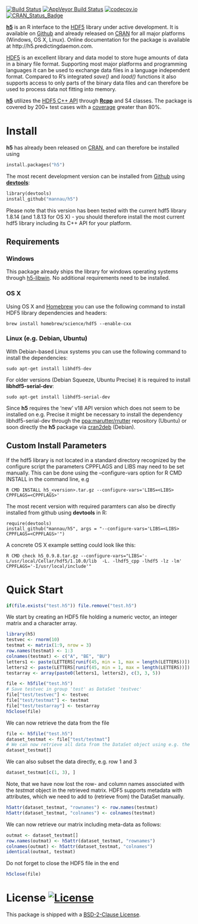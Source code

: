 [![Build Status](https://travis-ci.org/mannau/h5.svg?branch=master)](https://travis-ci.org/mannau/h5) 
[![AppVeyor Build Status](https://ci.appveyor.com/api/projects/status/github/mannau/h5?branch=master&svg=true)](https://ci.appveyor.com/project/mannau/h5)
[![codecov.io](http://codecov.io/github/mannau/h5/coverage.svg?branch=master)](http://codecov.io/github/mannau/h5?branch=master) 
[![CRAN_Status_Badge](http://www.r-pkg.org/badges/version/h5)](http://cran.r-project.org/package=h5)

**[h5](http://cran.r-project.org/web/packages/h5/index.html)** is an R 
interface to the [HDF5](https://www.hdfgroup.org/HDF5) library under active development. It is available on [Github](https://github.com/mannau/h5) and already released on [CRAN](https://cran.r-project.org/web/packages/h5/index.html) for all major platforms (Windows, OS X, Linux). 
Online documentation for the package is available at http://h5.predictingdaemon.com.

[HDF5](https://www.hdfgroup.org/HDF5/) is an excellent library and data model to 
store huge amounts of data in a binary file format. Supporting most major 
platforms and programming languages it can be used to exchange data files in a 
language independent format. Compared to R's integrated *save()* and *load()* 
functions it also supports access to only parts of the binary data files and can
therefore be used to process data not fitting into memory.

**[h5](http://cran.r-project.org/web/packages/h5/index.html)** utilizes the 
[HDF5 C++ API](https://www.hdfgroup.org/HDF5/doc/cpplus_RM/) through 
**[Rcpp](http://cran.r-project.org/web/packages/Rcpp/index.html)** and S4 classes. 
The package is covered by 200+ test cases with a [coverage](https://codecov.io/github/mannau/h5?branch=master) greater than 80%.

# Install
**h5** has already been released on [CRAN](https://cran.r-project.org/web/packages/h5/index.html), and can therefore be installed using

```python
install.packages("h5")
```

The most recent development version can be installed from [Github](https://github.com/mannau/h5) using [**devtools**](https://cran.r-project.org/web/packages/devtools/index.html):

```python
library(devtools)
install_github("mannau/h5")
```
Please note that this version has been tested with the current hdf5 library 1.8.14 (and 1.8.13 for OS X) - you should therefore install the most current hdf5 library including its C++ API for your platform. 

## Requirements

### Windows
This package already ships the library for windows operating systems through [h5-libwin](https://github.com/mannau/h5-libwin). No additional requirements need to be installed.


### OS X
Using OS X and [Homebrew](http://brew.sh) you can use the following command to install HDF5 library dependencies and headers:
```shell
brew install homebrew/science/hdf5 --enable-cxx
```

### Linux (e.g. Debian, Ubuntu)
With Debian-based Linux systems you can use the following command to install the dependencies:
```shell
sudo apt-get install libhdf5-dev
```

For older versions (Debian Squeeze, Ubuntu Precise) it is required to install **libhdf5-serial-dev**:
```shell
sudo apt-get install libhdf5-serial-dev
```

Since **h5** requires the 'new' v18 API version which does not seem to be installed on e.g. Precise it might be necessary to install
the dependency libhdf5-serial-dev through the 
[ppa:marutter/rrutter](https://launchpad.net/~marutter/+archive/ubuntu/rrutter) 
repository (Ubuntu) or soon directly the **h5** package via 
[cran2deb](http://debian-r.debian.net) (Debian).

## Custom Install Parameters
If the hdf5 library is not located in a standard directory recognized by the configure script the parameters CPPFLAGS and LIBS may need to be set manually. 
This can be done using the --configure-vars option for R CMD INSTALL in the command line, e.g
```shell
R CMD INSTALL h5_<version>.tar.gz --configure-vars='LIBS=<LIBS> CPPFLAGS=<CPPFLAGS>'
```

The most recent version with required paramters can also be directly installed from github using **devtools** in R:
```shell
require(devtools)
install_github("mannau/h5", args = "--configure-vars='LIBS=<LIBS> CPPFLAGS=<CPPFLAGS>'")
```

A concrete OS X example setting could look like this:
```shell
R CMD check h5_0.9.8.tar.gz --configure-vars="LIBS='-L/usr/local/Cellar/hdf5/1.10.0/lib  -L. -lhdf5_cpp -lhdf5 -lz -lm' CPPFLAGS='-I/usr/local/include'"
```

# Quick Start
```r
if(file.exists("test.h5")) file.remove("test.h5")
```
We start by creating an HDF5 file holding a numeric vector, an integer matrix and a character array.

```r
library(h5)
testvec <- rnorm(10)
testmat <- matrix(1:9, nrow = 3)
row.names(testmat) <- 1:3
colnames(testmat) <- c("A", "BE", "BU")
letters1 <- paste(LETTERS[runif(45, min = 1, max = length(LETTERS))])
letters2 <- paste(LETTERS[runif(45, min = 1, max = length(LETTERS))])
testarray <- array(paste0(letters1, letters2), c(3, 3, 5))

file <- h5file("test.h5")
# Save testvec in group 'test' as DataSet 'testvec'
file["test/testvec"] <- testvec
file["test/testmat"] <- testmat
file["test/testarray"] <- testarray
h5close(file)
```

We can now retrieve the data from the file

```r
file <- h5file("test.h5")
dataset_testmat <- file["test/testmat"]
# We can now retrieve all data from the DataSet object using e.g. the  subsetting operator
dataset_testmat[]
```

We can also subset the data directly, e.g. row 1 and 3
```r
dataset_testmat[c(1, 3), ]
```

Note, that we have now lost the row- and column names associated with the *testmat* object
in the retrieved matrix. HDF5 supports metadata with attributes, which we need to
add to (retrieve from) the DataSet manually.

```r
h5attr(dataset_testmat, "rownames") <- row.names(testmat)
h5attr(dataset_testmat, "colnames") <- colnames(testmat)
```

We can now retrieve our matrix including meta-data as follows:


```r
outmat <- dataset_testmat[]
row.names(outmat) <- h5attr(dataset_testmat, "rownames")
colnames(outmat) <- h5attr(dataset_testmat, "colnames")
identical(outmat, testmat)
```

Do not forget to close the HDF5 file in the end

```r
h5close(file)
```

# License [![License](https://img.shields.io/badge/license-BSD%202%20clause-blue.svg?style=flat)](http://opensource.org/licenses/BSD-2-Clause)

This package is shipped with a [BSD-2-Clause License](http://opensource.org/licenses/BSD-2-Clause). 

